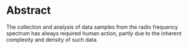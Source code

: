 # Abstract {.unnumbered}

The collection and analysis of data samples from the radio frequency spectrum has always required human action, partly due to the inherent complexity and density of such data.

